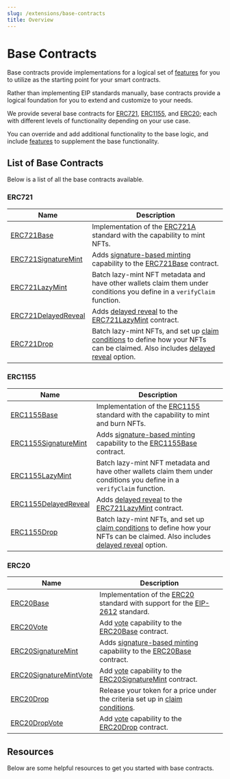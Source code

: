 ```yaml
---
slug: /extensions/base-contracts
title: Overview
---
```



# Base Contracts

<div className="heroGrid">
  
  <div>
    <p>
      Base contracts provide implementations for a logical set of <a href='/extensions/features'>features</a> for you to utilize as the starting point for your smart contracts.
    </p>

Rather than implementing EIP standards manually, base contracts provide a logical foundation for you to extend and customize to your needs.

We provide several base contracts for [ERC721](/extensions/base-contracts/erc-721/erc721base), [ERC1155](/extensions/base-contracts/erc-1155/erc1155base), and
[ERC20](/extensions/base-contracts/erc-20/erc20base); each with different levels of functionality depending on your use case.

You can override and add additional functionality to the base logic, and include [features](/extensions/features) to supplement the base functionality.

</div>

<div className="heroGridImageContainer">
  <ThemedImage
    sources={{
      light: "/assets/extensions.png",
      dark: "/assets/extensions.png",
    }}
    className="heroGridImage"
    alt="thirdweb dashboard"
  />
</div>

</div>

## List of Base Contracts

Below is a list of all the base contracts available.

### ERC721

| Name                                                                          | Description                                                                                                                                                                                                                           |
| ----------------------------------------------------------------------------- | ------------------------------------------------------------------------------------------------------------------------------------------------------------------------------------------------------------------------------------- |
| [ERC721Base](/extensions/base-contracts/erc-721/erc721base)                   | Implementation of the [ERC721A](https://www.erc721a.org/) standard with the capability to mint NFTs.                                                                                                                                  |
| [ERC721SignatureMint](/extensions/base-contracts/erc-721/erc721signaturemint) | Adds [signature-based minting](/extensions/erc721signaturemintable) capability to the [ERC721Base](/extensions/base-contracts/erc-721/erc721base) contract.                                                                           |
| [ERC721LazyMint](/extensions/base-contracts/erc-721/erc721lazymint)           | Batch lazy-mint NFT metadata and have other wallets claim them under conditions you define in a `verifyClaim` function.                                                                                                               |
| [ERC721DelayedReveal](/extensions/base-contracts/erc-721/erc721delayedreveal) | Adds [delayed reveal](/extensions/erc721revealable) to the [ERC721LazyMint](/extensions/base-contracts/erc-721/erc721lazymint) contract.                                                                                              |
| [ERC721Drop](/extensions/base-contracts/erc-721/erc721drop)                   | Batch lazy-mint NFTs, and set up [claim conditions](/extensions/erc721claimablewithconditions) to define how your NFTs can be claimed. Also includes [delayed reveal](/extensions/base-contracts/erc-721/erc721delayedreveal) option. |

### ERC1155

| Name                                                                             | Description                                                                                                                                                                                                                              |
| -------------------------------------------------------------------------------- | ---------------------------------------------------------------------------------------------------------------------------------------------------------------------------------------------------------------------------------------- |
| [ERC1155Base](/extensions/base-contracts/erc-1155/erc1155base)                   | Implementation of the [ERC1155](https://eips.ethereum.org/EIPS/eip-1155) standard with the capability to mint and burn NFTs.                                                                                                             |
| [ERC1155SignatureMint](/extensions/base-contracts/erc-1155/erc1155signaturemint) | Adds [signature-based minting](/extensions/erc1155signaturemintable) capability to the [ERC1155Base](/extensions/base-contracts/erc-1155/erc1155base) contract.                                                                          |
| [ERC1155LazyMint](/extensions/base-contracts/erc-1155/erc1155lazymint)           | Batch lazy-mint NFT metadata and have other wallets claim them under conditions you define in a `verifyClaim` function.                                                                                                                  |
| [ERC1155DelayedReveal](/extensions/base-contracts/erc-1155/erc1155delayedreveal) | Adds [delayed reveal](/extensions/erc1155revealable) to the [ERC721LazyMint](/extensions/base-contracts/erc-1155/erc1155lazymint) contract.                                                                                              |
| [ERC1155Drop](/extensions/base-contracts/erc-1155/erc1155drop)                   | Batch lazy-mint NFTs, and set up [claim conditions](/extensions/erc1155claimablewithconditions) to define how your NFTs can be claimed. Also includes [delayed reveal](/extensions/base-contracts/erc-1155/erc1155delayedreveal) option. |

### ERC20

| Name                                                                                | Description                                                                                                                                                                                                                                 |
| ----------------------------------------------------------------------------------- | ------------------------------------------------------------------------------------------------------------------------------------------------------------------------------------------------------------------------------------------- |
| [ERC20Base](/extensions/base-contracts/erc-20/erc20base)                            | Implementation of the [ERC20](https://eips.ethereum.org/EIPS/eip-20) standard with support for the [EIP-2612](https://eips.ethereum.org/EIPS/eip-2612) standard.                                                                            |
| [ERC20Vote](/extensions/base-contracts/erc-20/erc20vote)                            | Add [vote](https://github.com/thirdweb-dev/contracts/blob/main/contracts/openzeppelin-presets/token/ERC20/extensions/ERC20Votes.sol) capability to the [ERC20Base](/extensions/base-contracts/erc-20/erc20base) contract.                   |
| [ERC20SignatureMint](/extensions/base-contracts/erc-20/erc20signaturemint)          | Adds [signature-based minting](/extensions/erc20signaturemintable) capability to the [ERC20Base](/extensions/base-contracts/erc-20/erc20base) contract.                                                                                     |
| [ERC20SignatureMintVote](/extensions/base-contracts/erc-20/erc20signaturemint-vote) | Add [vote](https://github.com/thirdweb-dev/contracts/blob/main/contracts/openzeppelin-presets/token/ERC20/extensions/ERC20Votes.sol) capability to the [ERC20SignatureMint](/extensions/base-contracts/erc-20/erc20signaturemint) contract. |
| [ERC20Drop](/extensions/base-contracts/erc-20/erc20drop)                            | Release your token for a price under the criteria set up in [claim conditions](/extensions/erc1155claimablewithconditions).                                                                                                                 |
| [ERC20DropVote](/extensions/base-contracts/erc-20/erc20drop-vote)                   | Add [vote](https://github.com/thirdweb-dev/contracts/blob/main/contracts/openzeppelin-presets/token/ERC20/extensions/ERC20Votes.sol) capability to the [ERC20Drop](/extensions/base-contracts/erc-20/erc20drop) contract.                   |

## Resources

Below are some helpful resources to get you started with base contracts.

<div className="row" style={{ marginBottom: 24 }}>
  <div className="col col--6" style={{ marginTop: 8 }}>
    <QuickstartCard
      name="Get Started: Customize a Base Contract"
      link="https://portal.thirdweb.com/getting-started/creating-custom-contracts"
      image="/assets/icons/education.png"
    />
  </div>
  <div className="col col--6" style={{ marginTop: 8 }}>
    <QuickstartCard
      name="Guide: Build A MAYC Clone by Customizing Base Contracts"
      link="https://blog.thirdweb.com/guides/create-an-mayc-collection-clone/"
      image="/assets/icons/education.png"
    />
  </div>
</div>
